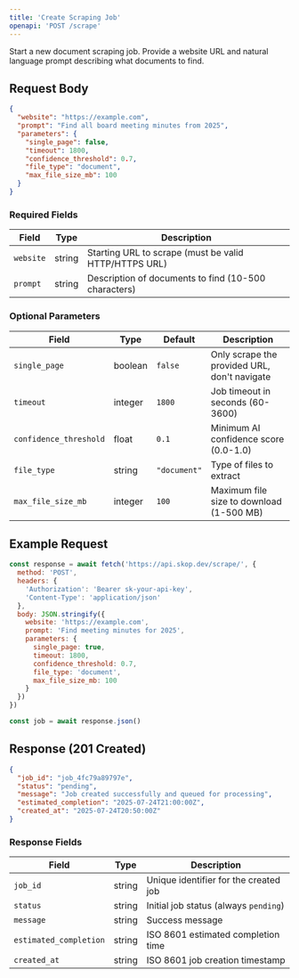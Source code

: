 ```yaml
---
title: 'Create Scraping Job'
openapi: 'POST /scrape'
---
```


Start a new document scraping job. Provide a website URL and natural language prompt describing what documents to find.

## Request Body

```json
{
  "website": "https://example.com",
  "prompt": "Find all board meeting minutes from 2025",
  "parameters": {
    "single_page": false,
    "timeout": 1800,
    "confidence_threshold": 0.7,
    "file_type": "document",
    "max_file_size_mb": 100
  }
}
```

### Required Fields

| Field | Type | Description |
|-------|------|-------------|
| `website` | string | Starting URL to scrape (must be valid HTTP/HTTPS URL) |
| `prompt` | string | Description of documents to find (10-500 characters) |

### Optional Parameters

| Field | Type | Default | Description |
|-------|------|---------|-------------|
| `single_page` | boolean | `false` | Only scrape the provided URL, don't navigate |
| `timeout` | integer | `1800` | Job timeout in seconds (60-3600) |
| `confidence_threshold` | float | `0.1` | Minimum AI confidence score (0.0-1.0) |
| `file_type` | string | `"document"` | Type of files to extract |
| `max_file_size_mb` | integer | `100` | Maximum file size to download (1-500 MB) |

## Example Request

```javascript
const response = await fetch('https://api.skop.dev/scrape/', {
  method: 'POST',
  headers: {
    'Authorization': 'Bearer sk-your-api-key',
    'Content-Type': 'application/json'
  },
  body: JSON.stringify({
    website: 'https://example.com',
    prompt: 'Find meeting minutes for 2025',
    parameters: {
      single_page: true,
      timeout: 1800,
      confidence_threshold: 0.7,
      file_type: 'document',
      max_file_size_mb: 100
    }
  })
})

const job = await response.json()
```

## Response (201 Created)

```json
{
  "job_id": "job_4fc79a89797e",
  "status": "pending",
  "message": "Job created successfully and queued for processing",
  "estimated_completion": "2025-07-24T21:00:00Z",
  "created_at": "2025-07-24T20:50:00Z"
}
```

### Response Fields

| Field | Type | Description |
|-------|------|-------------|
| `job_id` | string | Unique identifier for the created job |
| `status` | string | Initial job status (always `pending`) |
| `message` | string | Success message |
| `estimated_completion` | string | ISO 8601 estimated completion time |
| `created_at` | string | ISO 8601 job creation timestamp |
